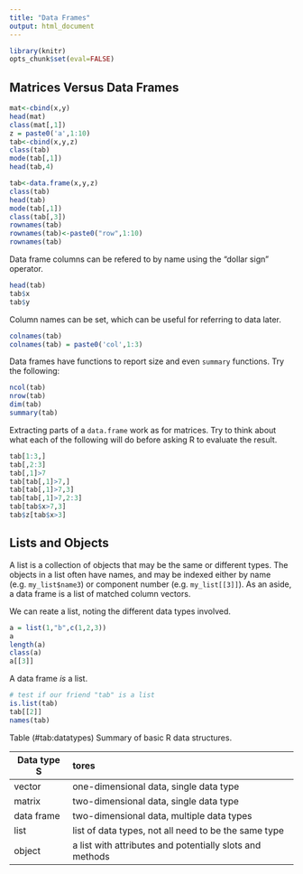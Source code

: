 ```yaml
---
title: "Data Frames"
output: html_document
---
```


```r
library(knitr)
opts_chunk$set(eval=FALSE)
```

## Matrices Versus Data Frames


```r
mat<-cbind(x,y)
head(mat)
class(mat[,1])          
z = paste0('a',1:10)
tab<-cbind(x,y,z)
class(tab)
mode(tab[,1])
head(tab,4)
```


```r
tab<-data.frame(x,y,z)
class(tab)
head(tab)
mode(tab[,1])
class(tab[,3])
rownames(tab)           
rownames(tab)<-paste0("row",1:10)
rownames(tab)
```




Data frame columns can be refered to by name using the "dollar sign" operator.

```r
head(tab)
tab$x
tab$y
```

Column names can be set, which can be useful for referring to data
later.

```r
colnames(tab)
colnames(tab) = paste0('col',1:3)
```

Data frames have functions to report size and even `summary` functions. Try the following:

```r
ncol(tab)
nrow(tab)
dim(tab)
summary(tab)
```

Extracting parts of a `data.frame` work as for matrices. Try to think about what each of the following will do before asking R to evaluate the result. 
```r
tab[1:3,]
tab[,2:3]
tab[,1]>7
tab[tab[,1]>7,]
tab[tab[,1]>7,3]
tab[tab[,1]>7,2:3]
tab[tab$x>7,3]
tab$z[tab$x>3]
```

## Lists and Objects

A list is a collection of objects that may be the same or different
types. The objects in a list often have names, and may be indexed either by name
(e.g. `my_list$name3`) or component number (e.g. `my_list[[3]]`). 
As an aside, a data frame is a list of matched column vectors.

We can reate a list, noting the different data types involved.

```r
a = list(1,"b",c(1,2,3))
a
length(a)
class(a)
a[[3]]
```

A data frame *is* a list.

```r
# test if our friend "tab" is a list
is.list(tab)
tab[[2]]
names(tab)
```

Table (\#tab:datatypes) Summary of basic R data structures.

  Data type   Stores
  ------------ ----------------------------------------------------------
     vector              one-dimensional data, single data type
     matrix              two-dimensional data, single data type
   data frame          two-dimensional data, multiple data types
      list        list of data types, not all need to be the same type
     object     a list with attributes and potentially slots and methods


